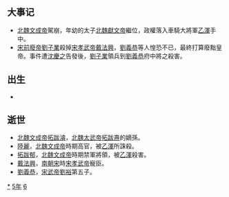 {{yearTOC|465|北魏'''[[和平_(北魏文成帝)|和平]]六年'''；南朝宋'''[[永光_(南朝宋前废帝)|永光]]元年'''，'''[[景和|景和]]元年'''，'''[[泰始_(南朝宋明帝)|泰始]]元年'''；柔然'''[[永康_(柔然)|永康]]二年'''}}

== 大事记 ==
*[[北魏文成帝|北魏文成帝]]駕崩，年幼的太子[[北魏獻文帝|北魏獻文帝]]繼位，政權落入車騎大將軍[[乙渾|乙渾]]手中。
*[[宋前廢帝|宋前廢帝]][[劉子業|劉子業]]殺掉[[宋孝武帝|宋孝武帝]][[戴法興|戴法興]]，[[劉義恭|劉義恭]]等人惶恐不已，最終打算廢黜皇帝。事件遭[[沈慶之|沈慶之]]告發後，[[劉子業|劉子業]]領兵到[[劉義恭|劉義恭]]府中將之殺害。

== 出生 ==
*

== 逝世 ==
{{Wikisource year mention}}
*[[北魏文成帝|北魏文成帝]][[拓跋濬|拓跋濬]]，[[北魏太武帝|北魏太武帝]][[拓跋燾|拓跋燾]]的嫡孫。
*[[陸麗|陸麗]]，[[北魏文成帝|北魏文成帝]]時期高官，被[[乙渾|乙渾]]所誅殺。
*[[拓跋郁|拓跋郁]]，[[北魏文成帝|北魏文成帝]]時期禁軍將領，被[[乙渾|乙渾]]殺害。
*[[戴法興|戴法興]]，[[南朝宋|南朝宋]]時[[宋孝武帝|宋孝武帝]]寵臣。
*[[劉義恭|劉義恭]]，[[宋武帝|宋武帝]][[劉裕|劉裕]]第五子。

[[Category:465年|*]]
[[Category:460年代|5年]]
[[Category:5世纪各年|6]]